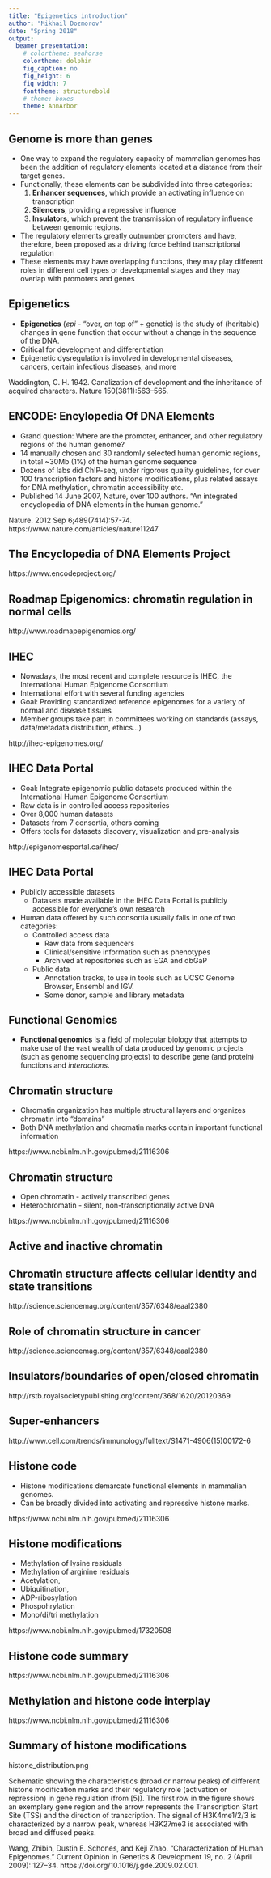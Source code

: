 ```yaml
---
title: "Epigenetics introduction"
author: "Mikhail Dozmorov"
date: "Spring 2018"
output:
  beamer_presentation:
    # colortheme: seahorse
    colortheme: dolphin
    fig_caption: no
    fig_height: 6
    fig_width: 7
    fonttheme: structurebold
    # theme: boxes
    theme: AnnArbor
---
```


## Genome is more than genes

- One way to expand the regulatory capacity of mammalian genomes has been the addition of regulatory elements located at a distance from their target genes. 
- Functionally, these elements can be subdivided into three categories:
    1. **Enhancer sequences**, which provide an activating influence on transcription
    2. **Silencers**, providing a repressive influence
    3. **Insulators**, which prevent the transmission of regulatory influence between genomic regions.
- The regulatory elements greatly outnumber promoters and have, therefore, been proposed as a driving force behind transcriptional regulation
- These elements may have overlapping functions, they may play different roles in different cell types or developmental stages and they may overlap with promoters and genes 

## Epigenetics

- **Epigenetics** (_epi_ - "over, on top of" + genetic) is the study of (heritable) changes in gene function that occur without a change in the sequence of the DNA.
- Critical for development and differentiation
- Epigenetic dysregulation is involved in developmental diseases, cancers, certain infectious diseases, and more

\begin{center}
\includegraphics[height=70px]{img/waddington_epigenomics.jpg}
\end{center}

\tiny Waddington, C. H. 1942. Canalization of development and the inheritance of acquired characters. Nature 150(3811):563–565.

## ENCODE: Encylopedia Of DNA Elements

- Grand question: Where are the promoter, enhancer, and other regulatory regions of the human genome?
- 14 manually chosen and 30 randomly selected human genomic regions, in total ~30Mb (1%) of the human genome sequence
- Dozens of labs did ChIP-seq, under rigorous quality guidelines, for over 100 transcription factors and histone modifications, plus related assays for DNA methylation, chromatin accessibility etc.
- Published 14 June 2007, Nature, over 100 authors. "An integrated encyclopedia of DNA elements in the human genome." 

\tiny Nature. 2012 Sep 6;489(7414):57-74. https://www.nature.com/articles/nature11247

##  The Encyclopedia of DNA Elements Project

\includegraphics[height=135px]{img/encode.png}

\tiny https://www.encodeproject.org/

## Roadmap Epigenomics: chromatin regulation in normal cells

\includegraphics[height=180px]{img/cell_and_tissue_types_with_epigenome_maps.jpg}

\tiny http://www.roadmapepigenomics.org/

## IHEC

- Nowadays, the most recent and complete resource is IHEC, the International Human Epigenome Consortium
- International effort with several funding agencies
- Goal: Providing standardized reference epigenomes for a variety of normal and disease tissues
- Member groups take part in committees working on standards (assays, data/metadata distribution, ethics...)

\tiny http://ihec-epigenomes.org/

## IHEC Data Portal

- Goal: Integrate epigenomic public datasets produced within the International Human Epigenome Consortium
- Raw data is in controlled access repositories
- Over 8,000 human datasets
- Datasets from 7 consortia, others coming
- Offers tools for datasets discovery, visualization and pre-analysis

\tiny http://epigenomesportal.ca/ihec/

## IHEC Data Portal

- Publicly accessible datasets
    - Datasets made available in the IHEC Data Portal is publicly accessible for everyone’s own research

- Human data offered by such consortia usually falls in one of two categories:
    - Controlled access data
        - Raw data from sequencers
        - Clinical/sensitive information such as phenotypes
        - Archived at repositories such as EGA and dbGaP
    - Public data
        - Annotation tracks, to use in tools such as UCSC Genome Browser, Ensembl and IGV.
        - Some donor, sample and library metadata

## Functional Genomics

- **Functional genomics** is a field of molecular biology that attempts to make use of the vast wealth of data produced by genomic projects (such as genome sequencing projects) to describe gene (and protein) functions and _interactions_.

## Chromatin structure

- Chromatin organization has multiple structural layers and organizes chromatin into "domains"  
- Both DNA methylation and chromatin marks contain important functional information  

\begin{center}
\includegraphics[height=130px]{img/chromatin_histones.png}
\end{center}

\tiny https://www.ncbi.nlm.nih.gov/pubmed/21116306

## Chromatin structure

- Open chromatin - actively transcribed genes
- Heterochromatin - silent, non-transcriptionally active DNA

\begin{center}
\includegraphics[height=150px]{img/chromatin_homoheterochromatin.png}
\end{center}

\tiny https://www.ncbi.nlm.nih.gov/pubmed/21116306

## Active and inactive chromatin

\begin{center}
\includegraphics[height=200px]{img/chromatin.png}
\end{center}

## Chromatin structure affects cellular identity and state transitions

\includegraphics[height=160px]{img/epigenetic_hallmarks2.png}

\tiny http://science.sciencemag.org/content/357/6348/eaal2380

## Role of chromatin structure in cancer

\includegraphics[height=135px]{img/epigenetic_hallmarks1.png}

\tiny http://science.sciencemag.org/content/357/6348/eaal2380

## Insulators/boundaries of open/closed chromatin

\includegraphics[height=180px]{img/ctcf.jpg}

\tiny http://rstb.royalsocietypublishing.org/content/368/1620/20120369

## Super-enhancers

\includegraphics[height=110px]{img/superenhancers.jpg}

\tiny http://www.cell.com/trends/immunology/fulltext/S1471-4906(15)00172-6

## Histone code

- Histone modifications demarcate functional elements in mammalian genomes.
- Can be broadly divided into activating and repressive histone marks.

\begin{center}
\includegraphics[height=130px]{img/histone_code.png}
\end{center}

\tiny https://www.ncbi.nlm.nih.gov/pubmed/21116306

## Histone modifications

- Methylation of lysine residuals
- Methylation of arginine residuals
- Acetylation,
- Ubiquitination,
- ADP-ribosylation
- Phospohrylation
- Mono/di/tri methylation

\begin{center}
\includegraphics[height=70px]{img/histone_modifications.png}
\end{center}

\tiny https://www.ncbi.nlm.nih.gov/pubmed/17320508

## Histone code summary

\begin{center}
\includegraphics[height=150px]{img/histone_code_summary.png}
\end{center}

\tiny https://www.ncbi.nlm.nih.gov/pubmed/21116306

## Methylation and histone code interplay

\begin{center}
\includegraphics[height=190px]{img/histone_code_methylation.png}
\end{center}

\tiny https://www.ncbi.nlm.nih.gov/pubmed/21116306

## Summary of histone modifications

histone_distribution.png

Schematic showing the characteristics (broad or narrow peaks) of different histone modification marks and their regulatory role (activation or repression) in gene regulation (from [5]). The first row in the figure shows an exemplary gene region and the arrow represents the Transcription Start Site (TSS) and the direction of transcription. The signal of H3K4me1/2/3 is characterized by a narrow peak, whereas H3K27me3 is associated with broad and diffused peaks.

\tiny Wang, Zhibin, Dustin E. Schones, and Keji Zhao. “Characterization of Human Epigenomes.” Current Opinion in Genetics & Development 19, no. 2 (April 2009): 127–34. https://doi.org/10.1016/j.gde.2009.02.001.
